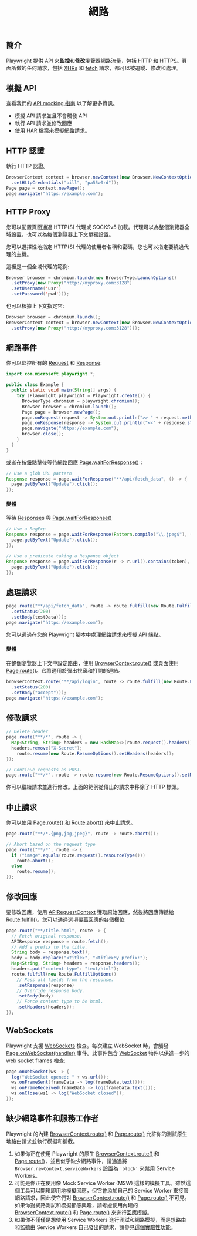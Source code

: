 ﻿---
id: network
title: "網路"
---

## 簡介

Playwright 提供 API 來**監控**和**修改**瀏覽器網路流量，包括 HTTP 和 HTTPS。頁面所做的任何請求，包括 [XHRs](https://developer.mozilla.org/en-US/docs/Web/API/XMLHttpRequest) 和 [fetch](https://developer.mozilla.org/en-US/docs/Web/API/Fetch_API) 請求，都可以被追蹤、修改和處理。

## 模擬 API

查看我們的 [API mocking 指南](./mock.mdx) 以了解更多資訊。

- 模擬 API 請求並且不會觸發 API
- 執行 API 請求並修改回應
- 使用 HAR 檔案來模擬網路請求。

## HTTP 認證

執行 HTTP 認證。

```java
BrowserContext context = browser.newContext(new Browser.NewContextOptions()
  .setHttpCredentials("bill", "pa55w0rd"));
Page page = context.newPage();
page.navigate("https://example.com");
```

## HTTP Proxy

您可以配置頁面通過 HTTP(S) 代理或 SOCKSv5 加載。代理可以為整個瀏覽器全域設置，也可以為每個瀏覽器上下文單獨設置。

您可以選擇性地指定 HTTP(S) 代理的使用者名稱和密碼，您也可以指定要繞過代理的主機。

這裡是一個全域代理的範例:

```java
Browser browser = chromium.launch(new BrowserType.LaunchOptions()
  .setProxy(new Proxy("http://myproxy.com:3128")
  .setUsername('usr')
  .setPassword('pwd')));
```

也可以根據上下文指定它:

```java
Browser browser = chromium.launch();
BrowserContext context = browser.newContext(new Browser.NewContextOptions()
  .setProxy(new Proxy("http://myproxy.com:3128")));
```

## 網路事件

你可以監控所有的 [Request] 和 [Response]:

```java
import com.microsoft.playwright.*;

public class Example {
  public static void main(String[] args) {
    try (Playwright playwright = Playwright.create()) {
      BrowserType chromium = playwright.chromium();
      Browser browser = chromium.launch();
      Page page = browser.newPage();
      page.onRequest(request -> System.out.println(">> " + request.method() + " " + request.url()));
      page.onResponse(response -> System.out.println("<<" + response.status() + " " + response.url()));
      page.navigate("https://example.com");
      browser.close();
    }
  }
}
```

或者在按鈕點擊後等待網路回應 [Page.waitForResponse()](/api/class-page.mdx#page-wait-for-response)：

```java
// Use a glob URL pattern
Response response = page.waitForResponse("**/api/fetch_data", () -> {
  page.getByText("Update").click();
});
```

#### 變體

等待 [Response]s 與 [Page.waitForResponse()](/api/class-page.mdx#page-wait-for-response)

```java
// Use a RegExp
Response response = page.waitForResponse(Pattern.compile("\\.jpeg$"), () -> {
  page.getByText("Update").click();
});

// Use a predicate taking a Response object
Response response = page.waitForResponse(r -> r.url().contains(token), () -> {
  page.getByText("Update").click();
});
```

## 處理請求

```java
page.route("**/api/fetch_data", route -> route.fulfill(new Route.FulfillOptions()
  .setStatus(200)
  .setBody(testData)));
page.navigate("https://example.com");
```

您可以通過在您的 Playwright 腳本中處理網路請求來模擬 API 端點。

#### 變體

在整個瀏覽器上下文中設定路由，使用 [BrowserContext.route()](/api/class-browsercontext.mdx#browser-context-route) 或頁面使用 [Page.route()](/api/class-page.mdx#page-route)。它將適用於彈出視窗和打開的連結。

```java
browserContext.route("**/api/login", route -> route.fulfill(new Route.FulfillOptions()
  .setStatus(200)
  .setBody("accept")));
page.navigate("https://example.com");
```

## 修改請求

```java
// Delete header
page.route("**/*", route -> {
  Map<String, String> headers = new HashMap<>(route.request().headers());
  headers.remove("X-Secret");
    route.resume(new Route.ResumeOptions().setHeaders(headers));
});

// Continue requests as POST.
page.route("**/*", route -> route.resume(new Route.ResumeOptions().setMethod("POST")));
```

你可以繼續請求並進行修改。上面的範例從傳出的請求中移除了 HTTP 標頭。

## 中止請求

你可以使用 [Page.route()](/api/class-page.mdx#page-route) 和 [Route.abort()](/api/class-route.mdx#route-abort) 來中止請求。

```java
page.route("**/*.{png,jpg,jpeg}", route -> route.abort());

// Abort based on the request type
page.route("**/*", route -> {
  if ("image".equals(route.request().resourceType()))
    route.abort();
  else
    route.resume();
});
```

## 修改回應

要修改回應，使用 [APIRequestContext] 獲取原始回應，然後將回應傳遞給 [Route.fulfill()](/api/class-route.mdx#route-fulfill)。您可以通過選項覆蓋回應的各個欄位:

```java
page.route("**/title.html", route -> {
  // Fetch original response.
  APIResponse response = route.fetch();
  // Add a prefix to the title.
  String body = response.text();
  body = body.replace("<title>", "<title>My prefix:");
  Map<String, String> headers = response.headers();
  headers.put("content-type": "text/html");
  route.fulfill(new Route.FulfillOptions()
    // Pass all fields from the response.
    .setResponse(response)
    // Override response body.
    .setBody(body)
    // Force content type to be html.
    .setHeaders(headers));
});
```

## WebSockets

Playwright 支援 [WebSockets](https://developer.mozilla.org/en-US/docs/Web/API/WebSockets_API) 檢查。每次建立 WebSocket 時，會觸發 [Page.onWebSocket(handler)](/api/class-page.mdx#page-event-web-socket) 事件。此事件包含 [WebSocket] 物件以供進一步的 web socket frames 檢查:

```java
page.onWebSocket(ws -> {
  log("WebSocket opened: " + ws.url());
  ws.onFrameSent(frameData -> log(frameData.text()));
  ws.onFrameReceived(frameData -> log(frameData.text()));
  ws.onClose(ws1 -> log("WebSocket closed"));
});
```

## 缺少網路事件和服務工作者

Playwright 的內建 [BrowserContext.route()](/api/class-browsercontext.mdx#browser-context-route) 和 [Page.route()](/api/class-page.mdx#page-route) 允許你的測試原生地路由請求並執行模擬和攔截。

1. 如果你正在使用 Playwright 的原生 [BrowserContext.route()](/api/class-browsercontext.mdx#browser-context-route) 和 [Page.route()](/api/class-page.mdx#page-route)，並且似乎缺少網路事件，請通過將 `Browser.newContext.serviceWorkers` 設置為 `'block'` 來禁用 Service Workers。
1. 可能是你正在使用像 Mock Service Worker (MSW) 這樣的模擬工具。雖然這個工具可以開箱即用地模擬回應，但它會添加自己的 Service Worker 來接管網路請求，因此使它們對 [BrowserContext.route()](/api/class-browsercontext.mdx#browser-context-route) 和 [Page.route()](/api/class-page.mdx#page-route) 不可見。如果你對網路測試和模擬都感興趣，請考慮使用內建的 [BrowserContext.route()](/api/class-browsercontext.mdx#browser-context-route) 和 [Page.route()](/api/class-page.mdx#page-route) 來進行[回應模擬](#handle-requests)。
1. 如果你不僅僅是想使用 Service Workers 進行測試和網路模擬，而是想路由和監聽由 Service Workers 自己發出的請求，請參見[這個實驗性功能](https://github.com/microsoft/playwright/issues/15684)。




[APIRequest]: /api/class-apirequest.mdx "APIRequest"
[APIRequestContext]: /api/class-apirequestcontext.mdx "APIRequestContext"
[APIResponse]: /api/class-apiresponse.mdx "APIResponse"
[APIResponseAssertions]: /api/class-apiresponseassertions.mdx "APIResponseAssertions"
[Browser]: /api/class-browser.mdx "Browser"
[BrowserContext]: /api/class-browsercontext.mdx "BrowserContext"
[BrowserType]: /api/class-browsertype.mdx "BrowserType"
[CDPSession]: /api/class-cdpsession.mdx "CDPSession"
[Clock]: /api/class-clock.mdx "Clock"
[ConsoleMessage]: /api/class-consolemessage.mdx "ConsoleMessage"
[Dialog]: /api/class-dialog.mdx "Dialog"
[Download]: /api/class-download.mdx "Download"
[ElementHandle]: /api/class-elementhandle.mdx "ElementHandle"
[FileChooser]: /api/class-filechooser.mdx "FileChooser"
[FormData]: /api/class-formdata.mdx "FormData"
[Frame]: /api/class-frame.mdx "Frame"
[FrameLocator]: /api/class-framelocator.mdx "FrameLocator"
[JSHandle]: /api/class-jshandle.mdx "JSHandle"
[Keyboard]: /api/class-keyboard.mdx "Keyboard"
[Locator]: /api/class-locator.mdx "Locator"
[LocatorAssertions]: /api/class-locatorassertions.mdx "LocatorAssertions"
[Mouse]: /api/class-mouse.mdx "Mouse"
[Page]: /api/class-page.mdx "Page"
[PageAssertions]: /api/class-pageassertions.mdx "PageAssertions"
[Playwright]: /api/class-playwright.mdx "Playwright"
[PlaywrightAssertions]: /api/class-playwrightassertions.mdx "PlaywrightAssertions"
[PlaywrightException]: /api/class-playwrightexception.mdx "PlaywrightException"
[Request]: /api/class-request.mdx "Request"
[RequestOptions]: /api/class-requestoptions.mdx "RequestOptions"
[Response]: /api/class-response.mdx "Response"
[Route]: /api/class-route.mdx "Route"
[Selectors]: /api/class-selectors.mdx "Selectors"
[TimeoutError]: /api/class-timeouterror.mdx "TimeoutError"
[Touchscreen]: /api/class-touchscreen.mdx "Touchscreen"
[Tracing]: /api/class-tracing.mdx "Tracing"
[Video]: /api/class-video.mdx "Video"
[WebError]: /api/class-weberror.mdx "WebError"
[WebSocket]: /api/class-websocket.mdx "WebSocket"
[WebSocketFrame]: /api/class-websocketframe.mdx "WebSocketFrame"
[Worker]: /api/class-worker.mdx "Worker"
[Element]: https://developer.mozilla.org/en-US/docs/Web/API/element "Element"
[EvaluationArgument]: /evaluating.mdx#evaluation-argument "EvaluationArgument"
[Promise]: https://developer.mozilla.org/en-US/docs/Web/JavaScript/Reference/Global_Objects/Promise "Promise"
[iterator]: https://developer.mozilla.org/en-US/docs/Web/JavaScript/Reference/Iteration_protocols "Iterator"
[origin]: https://developer.mozilla.org/en-US/docs/Glossary/Origin "Origin"
[selector]: https://developer.mozilla.org/en-US/docs/Web/CSS/CSS_Selectors "selector"
[Serializable]: https://developer.mozilla.org/en-US/docs/Web/JavaScript/Reference/Global_Objects/JSON/stringify#Description "Serializable"
[UIEvent.detail]: https://developer.mozilla.org/en-US/docs/Web/API/UIEvent/detail "UIEvent.detail"
[UnixTime]: https://en.wikipedia.org/wiki/Unix_time "Unix Time"
[xpath]: https://developer.mozilla.org/en-US/docs/Web/XPath "xpath"

[boolean]: https://docs.oracle.com/javase/tutorial/java/nutsandbolts/datatypes.html "boolean"
[byte&#91;&#93;]: https://docs.oracle.com/javase/tutorial/java/nutsandbolts/datatypes.html "byte[]"
[Consumer]: https://docs.oracle.com/javase/8/docs/api/java/util/function/Consumer.html "Consumer"
[Date]: https://docs.oracle.com/javase/8/docs/api/java/util/Date.html "Date"
[double]: https://docs.oracle.com/javase/tutorial/java/nutsandbolts/datatypes.html "double"
[InputStream]: https://docs.oracle.com/javase/8/docs/api/java/io/InputStream.html "InputStream"
[int]: https://docs.oracle.com/javase/tutorial/java/nutsandbolts/datatypes.html "int"
[long]: https://docs.oracle.com/javase/tutorial/java/nutsandbolts/datatypes.html "long"
[JsonObject]: https://www.javadoc.io/doc/com.google.code.gson/gson/latest/com.google.gson/com/google/gson/JsonObject.html "JsonObject"
[List]: https://docs.oracle.com/javase/8/docs/api/java/util/List.html "List"
[Map]: https://docs.oracle.com/javase/8/docs/api/java/util/Map.html "Map"
[null]: https://docs.oracle.com/javase/specs/jls/se8/html/jls-3.html#jls-3.10.7 "null"
[Object]: https://docs.oracle.com/javase/8/docs/api/java/lang/Object.html "Object"
[Path]: https://docs.oracle.com/javase/8/docs/api/java/nio/file/Path.html "Path"
[Pattern]: https://docs.oracle.com/javase/8/docs/api/java/util/regex/Pattern.html "Pattern"
[Predicate]: https://docs.oracle.com/javase/8/docs/api/java/util/function/Predicate.html "Predicate"
[void]: https://docs.oracle.com/javase/tutorial/java/javaOO/methods.html "void"
[Runnable]: https://docs.oracle.com/javase/8/docs/api/java/lang/Runnable.html "Runnable"
[RuntimeException]: https://docs.oracle.com/javase/8/docs/api/java/lang/RuntimeException.html "RuntimeException"
[String]: https://docs.oracle.com/javase/8/docs/api/java/lang/String.html "String"

[all available image tags]: https://mcr.microsoft.com/en-us/product/playwright/java/about "all available image tags"
[Microsoft Artifact Registry]: https://mcr.microsoft.com/en-us/product/playwright/java/about "Microsoft Artifact Registry"
[Dockerfile.jammy]: https://github.com/microsoft/playwright-java/blob/main/utils/docker/Dockerfile.jammy "Dockerfile.jammy"
